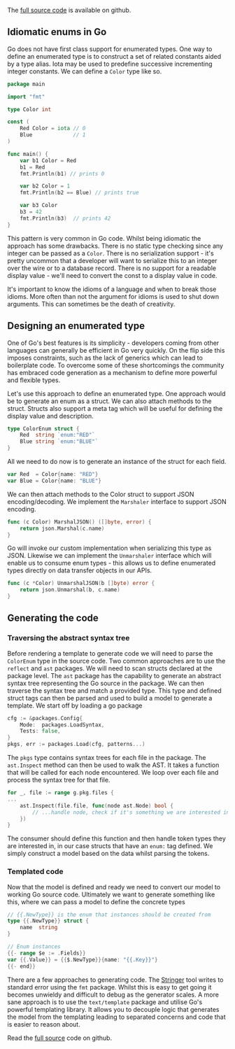 
<div className={styles["Welcome"]}>

The [full source code](https://github.com/steinfletcher/gonum) is available on github.

## Idiomatic enums in Go

Go does not have first class support for enumerated types. One way to define an enumerated type is to construct a set of related constants aided by a type alias. Iota may be used to predefine successive incrementing integer constants. We can define a `Color` type like so.

```go
package main

import "fmt"

type Color int

const (
	Red Color = iota // 0
	Blue             // 1
)

func main() {
	var b1 Color = Red
	b1 = Red
	fmt.Println(b1) // prints 0

	var b2 Color = 1
	fmt.Println(b2 == Blue) // prints true

	var b3 Color
	b3 = 42
	fmt.Println(b3)  // prints 42
}
```

This pattern is very common in Go code. Whilst being idiomatic the approach has some drawbacks. There is no static type checking since any integer can be passed as a `Color`. There is no serialization support - it's pretty uncommon that a developer will want to serialize this to an integer over the wire or to a database record. There is no support for a readable display value - we'll need to convert the const to a display value in code.

It's important to know the idioms of a language and when to break those idioms. More often than not the argument for idioms is used to shut down arguments. This can sometimes be the death of creativity.

## Designing an enumerated type

One of Go's best features is its simplicity - developers coming from other languages can generally be efficient in Go very quickly. On the flip side this imposes constraints, such as the lack of generics which can lead to boilerplate code. To overcome some of these shortcomings the community has embraced code generation as a mechanism to define more powerful and flexible types.

Let's use this approach to define an enumerated type. One approach would be to generate an enum as a struct. We can also attach methods to the struct. Structs also support a meta tag which will be useful for defining the display value and description.

```go
type ColorEnum struct {
    Red  string `enum:"RED"`
    Blue string `enum:"BLUE"`
}
```

All we need to do now is to generate an instance of the struct for each field.

```go
var Red  = Color{name: "RED"}
var Blue = Color{name: "BLUE"}
```

We can then attach methods to the Color struct to support JSON encoding/decoding. We implement the `Marshaler` interface to support JSON encoding.

```go
func (c Color) MarshalJSON() ([]byte, error) {
    return json.Marshal(c.name)
}
```

Go will invoke our custom implementation when serializing this type as JSON. Likewise we can implement the `Unmarshaler` interface which will enable us to consume enum types - this allows us to define enumerated types directly on data transfer objects in our APIs.

```go
func (c *Color) UnmarshalJSON(b []byte) error {
   	return json.Unmarshal(b, c.name)
}
```

## Generating the code

### Traversing the abstract syntax tree

Before rendering a template to generate code we will need to parse the `ColorEnum` type in the source code. Two common approaches are to use the `reflect` and `ast` packages. We will need to scan structs declared at the package level. The `ast` package has the capability to generate an abstract syntax tree representing the Go source in the package. We can then traverse the syntax tree and match a provided type. This type and defined struct tags can then be parsed and used to build a model to generate a template. We start off by loading a go package


```go
cfg := &packages.Config{
	Mode:  packages.LoadSyntax,
	Tests: false,
}
pkgs, err := packages.Load(cfg, patterns...)
```

The `pkgs` type contains syntax trees for each file in the package. The `ast.Inspect` method can then be used to walk the AST. It takes a function that will be called for each node encountered. We loop over each file and process the syntax tree for that file.

```go
for _, file := range g.pkg.files {
...
    ast.Inspect(file.file, func(node ast.Node) bool {
	    // ...handle node, check if it's something we are interested in
    })
}
```

The consumer should define this function and then handle token types they are interested in, in our case structs that have an `enum:` tag defined. We simply construct a model based on the data whilst parsing the tokens.

### Templated code

Now that the model is defined and ready we need to convert our model to working Go source code. Ultimately we want to generate something like this, where we can pass a model to define the concrete types

```go
// {{.NewType}} is the enum that instances should be created from
type {{.NewType}} struct {
	name  string
}

// Enum instances
{{- range $e := .Fields}}
var {{.Value}} = {{$.NewType}}{name: "{{.Key}}"}
{{- end}}
```

There are a few approaches to generating code. The [Stringer](https://github.com/golang/tools/blob/master/cmd/stringer/stringer.go) tool writes to standard error using the `fmt` package. Whilst this is easy to get going it becomes unwieldy and difficult to debug as the generator scales. A more sane approach is to use the `text/template` package and utilise Go's powerful templating library. It allows you to decouple logic that generates the model from the templating leading to separated concerns and code that is easier to reason about.

Read the [full source](https://github.com/steinfletcher/gonum) code on github.

</div>
